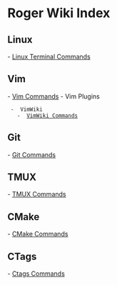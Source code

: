 = Roger Wiki Index =

== Linux ==

-  [[Linux Terminal Commands]] 

== Vim ==

-  [[Vim Commands]] 
-  Vim Plugins 
  -  VimWiki 
    -  [[VimWiki Commands]] 

== Git ==

-  [[Git Commands]]

== TMUX ==

-  [[TMUX Commands]] 

== CMake ==

-  [[CMake Commands]] 

== CTags ==

- [[Ctags Commands]]
